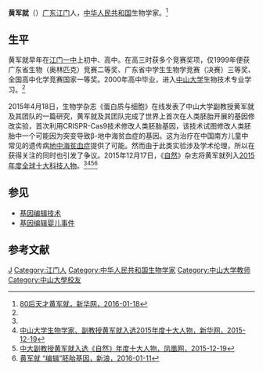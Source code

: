 '''黄军就'''（{{bd|1980年|||}}）[[广东|广东]][[江门|江门]]人，[[中华人民共和国|中华人民共和国]]生物学家。<ref name=xhw>[http://news.xinhuanet.com/local/2016-01/18/c_128639734.htm 80后天才黄军就，新华网，2016-01-18]</ref>

==生平==
黄军就早年在[[江门一中|江门一中]]上初中、高中。在高三时获多个竞赛奖项，仅1999年便获广东省生物（奥林匹克）竞赛二等奖、广东省中学生生物学竞赛（决赛）三等奖、全国高中化学竞赛国家一等奖。2000年高中毕业，进入[[中山大学|中山大学]]生物技术专业学习。<ref name=xhw/>

2015年4月18日，生物学杂志《蛋白质与细胞》在线发表了中山大学副教授黄军就及其团队的一篇研究，黄军就及其团队完成了世界上首次在人类胚胎开展的基因修改实验，首次利用CRISPR-Cas9技术修改人类胚胎基因，该技术试图修改人类胚胎中一个可能因为突变导致β-地中海贫血症的基因。这为治疗在中国南方儿童中常见的遗传病[[地中海贫血症|地中海贫血症]]提供了可能。然而由于此类实验涉及学术伦理，所以在获得关注的同时也引发了争议。2015年12月17日，《[[自然_(杂志)|自然]]》杂志将黄军就列入[[自然科學十人|2015年度全球十大科技人物]]。<ref name=xhw/><ref>[http://www.gd.xinhuanet.com/newscenter/2015-12/19/c_1117512615.htm 中山大学生物学家、副教授黄军就入选2015年度十大人物，新华网，2015-12-19]{{dead link|date=2018年5月 |bot=InternetArchiveBot |fix-attempted=yes }}</ref><ref>[http://gz.ifeng.com/app/gz/detail_2015_12/19/4674609_0.shtml 中大副教授黄军就入选《自然》年度十大人物，凤凰网，2015-12-19]{{dead link|date=2018年5月 |bot=InternetArchiveBot |fix-attempted=yes }}</ref><ref>[http://tech.sina.com.cn/d/f/2016-01-11/doc-ifxnkkuy7851650.shtml 黄军就 “编辑”胚胎基因，新浪，2016-01-11]</ref>

==参见==
*[[基因编辑技术|基因编辑技术]]
*[[基因编辑婴儿事件|基因编辑婴儿事件]]

==参考文献==
{{reflist}}

{{DEFAULTSORT:Huang黄}}
[[Category:黄姓|J]]
[[Category:江门人|Category:江门人]]
[[Category:中华人民共和国生物学家|Category:中华人民共和国生物学家]]
[[Category:中山大学教师|Category:中山大学教师]]
[[Category:中山大學校友|Category:中山大學校友]]